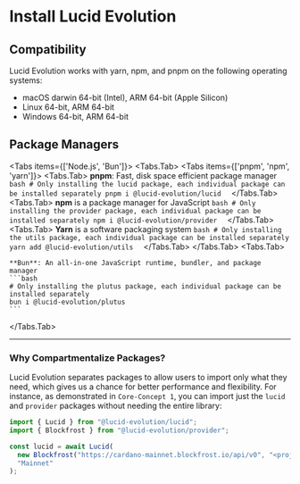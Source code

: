 
# Install Lucid Evolution

## Compatibility
Lucid Evolution works with yarn, npm, and pnpm on the following operating systems:

- macOS darwin 64-bit (Intel), ARM 64-bit (Apple Silicon)
- Linux 64-bit, ARM 64-bit
- Windows 64-bit, ARM 64-bit

## Package Managers
<Tabs items={['Node.js', 'Bun']}>
  <Tabs.Tab>
    <Tabs items={['pnpm', 'npm', 'yarn']}>
      <Tabs.Tab>
        **pnpm**: Fast, disk space efficient package manager
        ```bash
        # Only installing the lucid package, each individual package can be installed separately
        pnpm i @lucid-evolution/lucid 
        ```
      </Tabs.Tab>
      <Tabs.Tab>
        **npm** is a package manager for JavaScript
        ```bash
        # Only installing the provider package, each individual package can be installed separately
        npm i @lucid-evolution/provider 
        ```
      </Tabs.Tab>
      <Tabs.Tab>
        **Yarn** is a software packaging system
        ```bash
        # Only installing the utils package, each individual package can be installed separately
        yarn add @lucid-evolution/utils 
        ```
      </Tabs.Tab>
    </Tabs>
  </Tabs.Tab>
  <Tabs.Tab>

    **Bun**: An all-in-one JavaScript runtime, bundler, and package manager
    ```bash
    # Only installing the plutus package, each individual package can be installed separately
    bun i @lucid-evolution/plutus 
    ```
  </Tabs.Tab>
</Tabs>

---

### Why Compartmentalize Packages?

Lucid Evolution separates packages to allow users to import only what they need, which gives us a chance for better performance and flexibility. For instance, as demonstrated in `Core-Concept 1`, you can import just the `lucid` and `provider` packages without needing the entire library:

```typescript
import { Lucid } from "@lucid-evolution/lucid";
import { Blockfrost } from "@lucid-evolution/provider"; 

const lucid = await Lucid(
  new Blockfrost("https://cardano-mainnet.blockfrost.io/api/v0", "<projectId>"),
  "Mainnet"
);
```

<Cards>
  <Cards.Card
    icon = "🔙"
    title = " Return to Quickstart"
    href = "/"
  />
</Cards>